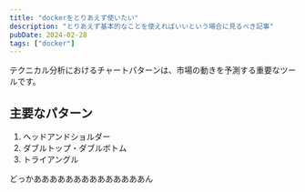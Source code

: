 ```yaml
---
title: "dockerをとりあえず使いたい"
description: "とりあえず基本的なことを使えればいいという場合に見るべき記事"
pubDate: 2024-02-28
tags: ["docker"]
---
```


テクニカル分析におけるチャートパターンは、市場の動きを予測する重要なツールです。

## 主要なパターン

1. ヘッドアンドショルダー
2. ダブルトップ・ダブルボトム
3. トライアングル

どっかああああああああああああああん